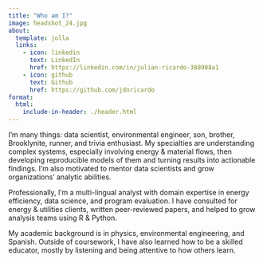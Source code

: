 ```yaml
---
title: "Who am I?"
image: headshot_24.jpg
about:
  template: jolla
  links:
    - icon: linkedin
      text: LinkedIn
      href: https://linkedin.com/in/julian-ricardo-388908a1
    - icon: github
      text: Github
      href: https://github.com/jdnricardo
format: 
  html: 
    include-in-header: ./header.html
---
```


I'm many things: data scientist, environmental engineer, son, brother, Brooklynite, runner, and trivia enthusiast. My specialties are understanding complex systems, especially involving energy & material flows, then developing reproducible models of them and turning results into actionable findings. I'm also motivated to mentor data scientists and grow organizations' analytic abilities.

Professionally, I'm a multi-lingual analyst with domain expertise in energy efficiency, data science, and program evaluation. I have consulted for energy & utilities clients, written peer-reviewed papers, and helped to grow analysis teams using R & Python.

My academic background is in physics, environmental engineering, and Spanish. Outside of coursework, I have also learned how to be a skilled educator, mostly by listening and being attentive to how others learn.
